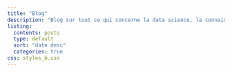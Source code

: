```yaml
---
title: "Blog"
description: "Blog sur tout ce qui concerne la data science, la connaissance client, et R, SQL, Python."
listing: 
  contents: posts 
  type: default 
  sort: "date desc" 
  categories: true 
css: styles_b.css
---
```


